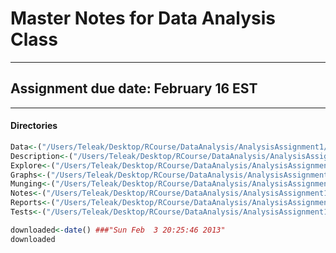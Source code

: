 Master Notes for Data Analysis Class
========================================================
****
## Assignment due date: February 16 EST
****
#### Directories
```r
Data<-("/Users/Teleak/Desktop/RCourse/DataAnalysis/AnalysisAssignment1/Rproject/WorkingData")
Description<-("/Users/Teleak/Desktop/RCourse/DataAnalysis/AnalysisAssignment1/Rproject/Description")
Explore<-("/Users/Teleak/Desktop/RCourse/DataAnalysis/AnalysisAssignment1/Rproject/Explore")
Graphs<-("/Users/Teleak/Desktop/RCourse/DataAnalysis/AnalysisAssignment1/Rproject/Graphs")
Munging<-("/Users/Teleak/Desktop/RCourse/DataAnalysis/AnalysisAssignment1/Rproject/Munging")
Notes<-("/Users/Teleak/Desktop/RCourse/DataAnalysis/AnalysisAssignment1/Rproject/Notes")
Reports<-("/Users/Teleak/Desktop/RCourse/DataAnalysis/AnalysisAssignment1/Rproject/Reports")
Tests<-("/Users/Teleak/Desktop/RCourse/DataAnalysis/AnalysisAssignment1/Rproject/Tests")
```
```r
downloaded<-date() ###"Sun Feb  3 20:25:46 2013"
downloaded
```